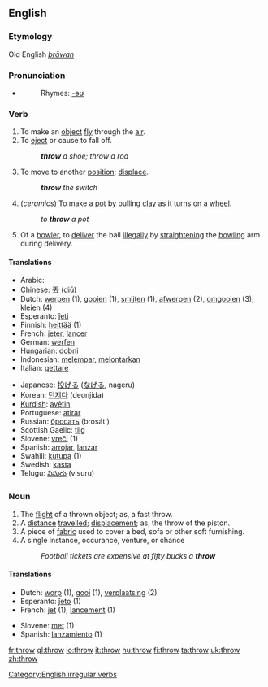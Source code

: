 ==English==
===Etymology===
Old English ''[[þrāwan]]''
===Pronunciation===
*{{IPA|/'θɻɔʊ/}}
*:Rhymes: [[Rhymes:English:-əʊ|-əʊ]]
===Verb===
[[Category:English irregular verbs]]
{{en-verb|throws|throwing|threw|thrown}}

# To make an [[object]] [[fly]] through the [[air]].
# To [[eject]] or cause to fall off.
#: '''''throw''' a shoe; throw a rod''
# To move to another [[position]]; [[displace]].
#: '''''throw''' the switch''
# (''ceramics'') To make a [[pot]] by pulling [[clay]] as it turns on a [[wheel]].
#: ''to '''throw''' a pot''
# {{Cricket}} Of a [[bowler]], to [[deliver]] the ball [[illegal]]ly by [[straighten]]ing the [[bowling]] arm during delivery.

====Translations====
{{top}}
*Arabic: {{ARchar|[[رمى]]}} {{Unicode|(rámma)}}
*Chinese: [[丟]] (diū)
*Dutch: [[werpen]] (1), [[gooien]] (1), [[smijten]] (1), [[afwerpen]] (2), [[omgooien]] (3), [[kleien]] (4)
*Esperanto: [[ĵeti]]
*Finnish: [[heittää]] (1)
*French: [[jeter]], [[lancer]]
*German: [[werfen]]
*Hungarian: [[dobni]]
*Indonesian: [[lempar|melempar]], [[lontar|melontarkan]]
*Italian: [[gettare]]
{{mid}}
*Japanese: [[投げる]] ([[なげる]], nageru)
*Korean: [[던지다]] (deonjida)
*[[Kurdish]]: [[avêtin]]
*Portuguese: [[atirar]]
*Russian: [[бросать]] (brosát’)
*Scottish Gaelic: [[tilg]]
*Slovene: [[vreči]] (1)
*Spanish: [[arrojar]], [[lanzar]]
*Swahili: [[kutupa]] (1)
*Swedish: [[kasta]]
*Telugu: [[విసురు]] (visuru)
{{bottom}}

===Noun===
{{en-noun}}

# The [[flight]] of a thrown object; as, a fast throw.
# A [[distance]] [[travel]]led; [[displace]]ment; as, the throw of the piston.
# A piece of [[fabric]] used to cover a bed, sofa or other soft furnishing.
# A single instance, occurance, venture, or chance
#:''Football tickets are expensive at fifty bucks a '''throw'''''

====Translations====
{{rfc-trans}}
{{top}}
*Dutch: [[worp]] {{m}} (1), [[gooi]] {{m}} (1), [[verplaatsing]] {{f}} (2)
*Esperanto: [[ĵeto]] (1)
*French: [[jet]] {{m}}(1), [[lancement]] {{m}} (1)
{{mid}}
*Slovene: [[met]] {{m}} (1)
*Spanish: [[lanzamiento]] {{m}} (1)
{{bottom}}

[[fr:throw]]
[[gl:throw]]
[[io:throw]]
[[it:throw]]
[[hu:throw]]
[[fi:throw]]
[[ta:throw]]
[[uk:throw]]
[[zh:throw]]